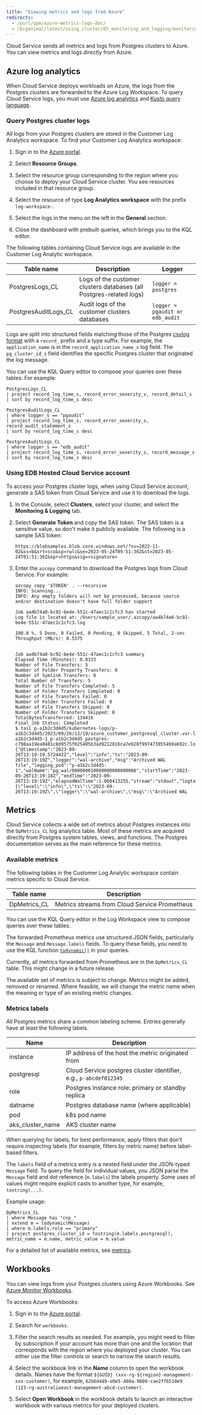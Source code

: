 ```yaml
---
title: "Viewing metrics and logs from Azure"
redirects:
  - /purl/upm/azure-metrics-logs-doc/
  - /biganimal/latest/using_cluster/05_monitoring_and_logging/monitoring_from_azure/ #generated for BigAnimal URL path removal branch
---
```


Cloud Service sends all metrics and logs from Postgres clusters to Azure. You can view metrics and logs directly from Azure. 

## Azure log analytics

When Cloud Service deploys workloads on Azure, the logs from the Postgres clusters are forwarded to the Azure Log Workspace. To query Cloud Service logs, you must use [Azure log analytics](https://docs.microsoft.com/en-us/azure/azure-monitor/logs/log-analytics-overview) and [Kusto query language](https://azure-training.com/azure-data-science/the-kusto-query-language/).

### Query Postgres cluster logs

All logs from your Postgres clusters are stored in the Customer Log Analytics workspace. To find your Customer Log Analytics workspace:

1.  Sign in to the [Azure portal](https://portal.azure.com).

2.  Select **Resource Groups**.

3.  Select the resource group corresponding to the region where you choose to deploy your Cloud Service cluster. You see resources included in that resource group.

4.  Select the resource of type **Log Analytics workspace** with the prefix `log-workspace-`.

5.  Select the logs in the menu on the left in the **General** section.

6.  Close the dashboard with prebuilt queries, which brings you to the KQL editor.

The following tables containing Cloud Service logs are available in the Customer Log Analytic workspace.

| Table name           | Description                                                         | Logger                          |
| -------------------- | ------------------------------------------------------------------- | ------------------------------- |
| PostgresLogs_CL      | Logs of the customer clusters databases (all Postgres-related logs) | `logger = postgres`             |
| PostgresAuditLogs_CL | Audit logs of the customer clusters databases                       | `logger = pgaudit or edb_audit` |

Logs are split into structured fields matching those of the Postgres
[csvlog format](https://www.postgresql.org/docs/current/runtime-config-logging.html#RUNTIME-CONFIG-LOGGING-CSVLOG)
with a `record_` prefix and a type suffix. For example, the `application_name`
is in the `record_application_name_s` log field. The `pg_cluster_id_s` field identifies the specific Postgres cluster that originated the log message.

You can use the KQL Query editor to compose your queries over these tables. For example:

```
PostgresLogs_CL
| project record_log_time_s, record_error_severity_s, record_detail_s
| sort by record_log_time_s desc

PostgresAuditLogs_CL
| where logger_s == "pgaudit"
| project record_log_time_s, record_error_severity_s, record_audit_statement_s
| sort by record_log_time_s desc

PostgresAuditLogs_CL
| where logger_s == "edb_audit"
| project record_log_time_s, record_error_severity_s, record_message_s
| sort by record_log_time_s desc
```
 
### Using EDB Hosted Cloud Service account

To access your Postgres cluster logs, when using Cloud Service account, generate a SAS token from Cloud Service and use it to download the logs. 

1. In the Console, select **Clusters**, select your cluster, and select the **Monitoring & Logging** tab. 

1. Select **Generate Token** and copy the SAS token. The SAS token is a sensitive value, so don't make it publicly available. The following is a sample SAS token: 

   ```
   https://blobsamples.blob.core.windows.net/?sv=2022-11-02&ss=b&srt=sco&sp=rwlc&se=2023-05-24T09:51:36Z&st=2023-05-24T01:51:36Z&spr=https&sig=<signature> 
   ```
    
1. Enter the `azcopy` command to download the Postgres logs from Cloud Service. For example:

   ```
   azcopy copy '$TOKEN' . --recursive
   INFO: Scanning...
   INFO: Any empty folders will not be processed, because source and/or destination doesn't have full folder support
   
   Job aa4b74a0-bc92-be4e-551c-47aec1c1cfc3 has started
   Log file is located at: /Users/sample_user/.azcopy/aa4b74a0-bc92-be4e-551c-47aec1c1cfc3.log
   
   100.0 %, 5 Done, 0 Failed, 0 Pending, 0 Skipped, 5 Total, 2-sec Throughput (Mb/s): 0.5375
   
   
   Job aa4b74a0-bc92-be4e-551c-47aec1c1cfc3 summary
   Elapsed Time (Minutes): 0.0333
   Number of File Transfers: 5
   Number of Folder Property Transfers: 0
   Number of Symlink Transfers: 0
   Total Number of Transfers: 5
   Number of File Transfers Completed: 5
   Number of Folder Transfers Completed: 0
   Number of File Transfers Failed: 0
   Number of Folder Transfers Failed: 0
   Number of File Transfers Skipped: 0
   Number of Folder Transfers Skipped: 0
   TotalBytesTransferred: 134416
   Final Job Status: Completed
   $ tail p-a1b2c3d4d5/kubernetes-logs/p-a1b2c3d4d5/2023/09/26/13/19/azure_customer_postgresql_cluster.var.log.containers.p-a1b2c3d4d5-1_p-a1b2c3d4d5_postgres-c798aa19ea0481c8d9575f025405b3ad9212816ca7e928f997473055499a692c.log
   {"@timestamp":"2023-09-26T13:19:19.572442Z","level":"info","ts":"2023-09-26T13:19:19Z","logger":"wal-archive","msg":"Archived WAL file","logging_pod":"p-a1b2c3d4d5-1","walName":"pg_wal/000000010000000000000006","startTime":"2023-09-26T13:19:18Z","endTime":"2023-09-26T13:19:19Z","elapsedWalTime":1.060413255,"stream":"stdout","logtag":"F","message":"{\"level\":\"info\",\"ts\":\"2023-09-26T13:19:19Z\",\"logger\":\"wal-archive\",\"msg\":\"Archived WAL 
   ```

## Metrics

Cloud Service collects a wide set of metrics about Postgres instances into the `DpMetrics_CL` log analytics table. Most of these metrics are acquired directly from Postgres system tables, views, and functions. The Postgres documentation serves as the main reference for these metrics.

### Available metrics

The following tables in the Customer Log Analytic workspace contain metrics
specific to Cloud Service.

| Table name           | Description                                                                                                     |
| -------------------- | --------------------------------------------------------------------------------------------------------------- |
| DpMetrics_CL         | Metrics streams from Cloud Service Prometheus                                                                      |

You can use the KQL Query editor in the Log Workspace view to compose queries
over these tables.

The forwarded Prometheus metrics use structured JSON fields, particularly the `Message` and `Message.labels` fields. To query these fields, you need to use the KQL function
[`todynamic()`](https://docs.microsoft.com/en-us/azure/data-explorer/kusto/query/parsejsonfunction)
in your queries.

Currently, all metrics forwarded from Prometheus are in the `DpMetrics_CL` table. This might change in a future release.

The available set of metrics is subject to change. Metrics might be added, removed or renamed. Where feasible, we will change the metric name when the meaning or type of an existing metric changes.

### Metrics labels

All Postgres metrics share a common labeling scheme. Entries generally have at least the following labels.

| Name                         | Description                                                   |
| ---------------------------- | ------------------------------------------------------------- |
| instance                     | IP address of the host the metric originated from             |
| postgresql                   | Cloud Service postgres cluster identifier, e.g., `p-abcdef012345` |
| role                         | Postgres instance role: primary or standby replica            |
| datname                      | Postgres database name (where applicable)                     |
| pod                          | k8s pod name                                                  |
| aks_cluster_name             | AKS cluster name                                              |

When querying for labels, for best performance, apply filters that don't require inspecting labels (for example, filters by metric name) before label-based filters.

The `labels` field of a metrics entry is a nested field under the JSON-typed `Message` field. To query the field for individual values, you JSON parse the `Message` field and dot reference (`m.labels`) the labels property. Some uses of values might require explicit casts to another type, for example, `tostring(...)`.

Example usage:

```
DpMetrics_CL
| where Message has "cnp_"
| extend m = todynamic(Message)
| where m.labels.role == "primary"
| project postgres_cluster_id = tostring(m.labels.postgresql), metric_name = m.name, metric_value = m.value
```

For a detailed list of available metrics, see [metrics](../metrics).

## Workbooks

You can view logs from your Postgres clusters using Azure Workbooks. See [Azure Monitor Workbooks](https://docs.microsoft.com/en-us/azure/azure-monitor/visualize/workbooks-overview).

To access Azure Workbooks:

1.  Sign in to the [Azure portal](https://portal.azure.com).

2.  Search for `workbooks`.

3.  Filter the search results as needed. For example, you might need to filter by subscription if your account has more than one and the location that corresponds with the region where you deployed your cluster. You can either use the filter controls or search to narrow the search results.

4.  Select the workbook link in the **Name** column to open the workbook details. Names have the format `${GUID} (xxx-rg-${region}-management-xxx-customer)`, for example, `62b6d449-e0e5-480a-9809-cae2ff6510e9 (123-rg-australiaeast-management-abcd-customer)`.

5.  Select **Open Workbook** in the workbook details to launch an interactive workbook with various metrics for your deployed clusters.
